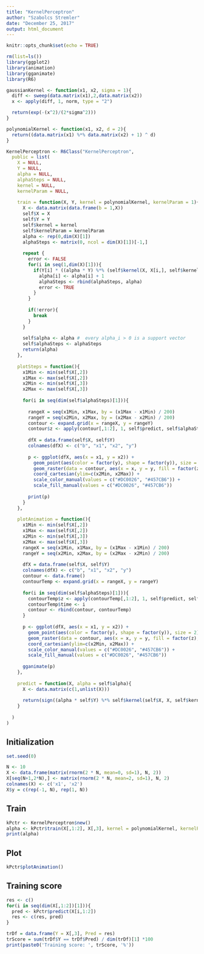 ```yaml
---
title: "KernelPerceptron"
author: "Szabolcs Stremler"
date: "December 25, 2017"
output: html_document
---
```


```r
knitr::opts_chunk$set(echo = TRUE)
```


```r
rm(list=ls())
library(ggplot2)
library(animation)
library(gganimate)
library(R6)

gaussianKernel <- function(x1, x2, sigma = 1){
  diff <- sweep(data.matrix(x1),2,data.matrix(x2))
  x <- apply(diff, 1, norm, type = "2")

  return(exp(-(x^2)/(2*sigma^2)))
}

polynomialKernel <- function(x1, x2, d = 2){
  return((data.matrix(x1) %*% data.matrix(x2) + 1) ^ d)
}

KernelPerceptron <- R6Class("KernelPerceptron",
  public = list(
    X = NULL,
    Y = NULL,
    alpha = NULL,
    alphaSteps = NULL,
    kernel = NULL,
    kernelParam = NULL,
    
    train = function(X, Y, kernel = polynomialKernel, kernelParam = 1){
      X <- data.matrix(data.frame(b = 1,X))
      self$X = X
      self$Y = Y
      self$kernel = kernel
      self$kernelParam = kernelParam
      alpha <- rep(0,dim(X)[1])
      alphaSteps <- matrix(0, ncol = dim(X)[1])[-1,]
      
      repeat {
        error <- FALSE
        for(i in seq(1,dim(X)[1])){
          if(Y[i] * ((alpha * Y) %*% (self$kernel(X, X[i,], self$kernelParam))) <= 0 ){
            alpha[i] <- alpha[i] + 1
            alphaSteps <- rbind(alphaSteps, alpha)
            error <- TRUE
          }
        }
        
        if(!error){
          break
        }
      }
      
      self$alpha <- alpha #  every alpha_i > 0 is a support vector
      self$alphaSteps <- alphaSteps
      return(alpha)
    },
    
    plotSteps = function(){
      x1Min <- min(self$X[,2])
      x1Max <- max(self$X[,2])
      x2Min <- min(self$X[,3])
      x2Max <- max(self$X[,3])
      
      for(i in seq(dim(self$alphaSteps)[1])){
        
        rangeX = seq(x1Min, x1Max, by = (x1Max - x1Min) / 200)
        rangeY = seq(x2Min, x2Max, by = (x2Max - x2Min) / 200)
        contour <- expand.grid(x = rangeX, y = rangeY)
        contour$z <- apply(contour[,1:2], 1, self$predict, self$alphaSteps[i,])
        
        dfX = data.frame(self$X, self$Y)
        colnames(dfX) <- c("b", "x1", "x2", "y")
        
        p <- ggplot(dfX, aes(x = x1, y = x2)) +
          geom_point(aes(color = factor(y), shape = factor(y)), size = 2) + theme(legend.position="none") +
          geom_raster(data = contour, aes(x = x, y = y, fill = factor(z)), alpha = 1/5) +
          coord_cartesian(ylim=c(x2Min, x2Max)) +
          scale_color_manual(values = c("#DC0026", "#457CB6")) + 
          scale_fill_manual(values = c("#DC0026", "#457CB6"))
        
        print(p)
      }
    },
    
    plotAnimation = function(){
      x1Min <- min(self$X[,2])
      x1Max <- max(self$X[,2])
      x2Min <- min(self$X[,3])
      x2Max <- max(self$X[,3])
      rangeX = seq(x1Min, x1Max, by = (x1Max - x1Min) / 200)
      rangeY = seq(x2Min, x2Max, by = (x2Max - x2Min) / 200)
      
      dfX = data.frame(self$X, self$Y)
      colnames(dfX) <- c("b", "x1", "x2", "y")
      contour <- data.frame()
      contourTemp <- expand.grid(x = rangeX, y = rangeY)
      
      for(i in seq(dim(self$alphaSteps)[1])){
        contourTemp$z <- apply(contourTemp[,1:2], 1, self$predict, self$alphaSteps[i,])
        contourTemp$time <- i
        contour <- rbind(contour, contourTemp)
      }
      
      p <- ggplot(dfX, aes(x = x1, y = x2)) +
        geom_point(aes(color = factor(y), shape = factor(y)), size = 2) + theme(legend.position="none") +
        geom_raster(data = contour, aes(x = x, y = y, fill = factor(z), frame = time), alpha = 1/5) +
        coord_cartesian(ylim=c(x2Min, x2Max)) +
        scale_color_manual(values = c("#DC0026", "#457CB6")) + 
        scale_fill_manual(values = c("#DC0026", "#457CB6"))
      
      gganimate(p)
    },
    
    predict = function(X, alpha = self$alpha){
      X <- data.matrix(c(1,unlist(X)))
      
      return(sign((alpha * self$Y) %*% self$kernel(self$X, X, self$kernelParam)))
    }
    
  )
)
```

## Initialization
```r
set.seed(0)

N <- 10
X <- data.frame(matrix(rnorm(2 * N, mean=0, sd=1), N, 2))
X[seq(N+1,2*N),] <- matrix(rnorm(2 * N, mean=2, sd=1), N, 2)
colnames(X) <- c('x1', 'x2')
X$y = c(rep(-1, N), rep(1, N))
```

## Train
```r
kPctr <- KernelPerceptron$new()
alpha <- kPctr$train(X[,1:2], X[,3], kernel = polynomialKernel, kernelParam = 2)
print(alpha)
```

## Plot
```r

kPctr$plotAnimation()

```

## Training score
```r
res <- c()
for(i in seq(dim(X[,1:2])[1])){
  pred <- kPctr$predict(X[i,1:2])
  res <- c(res, pred)
}

trDf = data.frame(Y = X[,3], Pred = res)
trScore = sum(trDf$Y == trDf$Pred) / dim(trDf)[1] *100
print(paste0('Training score: ', trScore, '%'))
```






















